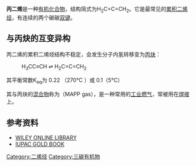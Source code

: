 {{Chembox
|   Name = 丙二烯
|   ImageFile = Allene.png
|   ImageSize = 250px
|   ImageName = 1,2-丙二烯的结构式
|   ImageFile1 = Allene3D.png
|   ImageSize1 = 150px
|   IUPACName = 1,2-丙二烯
| Section1 = {{Chembox Identifiers
|  CASNo = 463-49-0
|   CASNo_Ref = {{cascite|correct|CAS}}
|  PubChem = 10037
|   PubChem_Ref = {{Pubchemcite|correct|PubChem}}
|  ChemSpiderID = 9642
|   ChemSpiderID_Ref = {{chemspidercite|correct|chemspider}}
|  EINECS = 207-335-3
|  UNNumber = 2200
|  MeSHName = Propadiene
|  ChEBI_Ref = {{ebicite|correct|EBI}}
| ChEBI = 37601
|  ChEMBL = 116960
|   ChEMBL_Ref = {{ebicite|correct|EBI}}
|  Beilstein = 1730774
|  Gmelin = 860
|  SMILES = C=C=C
|  SMILES1 = C(=C)=C
|  StdInChI = 1S/C3H4/c1-3-2/h1-2H2
|   StdInChI_Ref = {{stdinchicite|correct|chemspider}}
|  StdInChIKey = IYABWNGZIDDRAK-UHFFFAOYSA-N
|   StdInChIKey_Ref = {{stdinchicite|correct|chemspider}}
}}
| Section2 = {{Chembox Properties
|  MeltingPtC = -136
|  BoilingPtC = -34
|  LogP = 1.45}}
| Section3 = {{Chembox Properties
|   Formula = C<sub>3</sub>H<sub>4</sub>
|   MolarMass = 40.031300128
|   Appearance = 無色氣體
|   MeltingPt = -136 °C
|   BoilingPt = -34 °C
  }}
}}

'''丙二烯'''是一种[[有机化合物|有机化合物]]，结构简式为H<sub>2</sub>C=C=CH<sub>2</sub>。它是最常见的[[累积二烯烃|累积二烯烃]]，有连续的两个碳碳[[双键|双键]]。

== 与丙炔的互变异构 ==

丙二烯的累积二烯烃结构不稳定，会发生分子内氢转移变为[[丙炔|丙炔]]：

:H<sub>3</sub>CC≡CH ⇌ H<sub>2</sub>C=C=CH<sub>2</sub>

其平衡常数K<sub>eq</sub>为 0.22 （270°C ）或 0.1（5°C）

其与丙炔的[[混合物|混合物]]称为{{le|曼普气|MAPP gas}}（MAPP gas），是一种常用的[[工业燃气|工业燃气]]，常被用在[[焊接|焊接]]上。

== 参考资料 ==
* [http://dx.doi.org/10.1002%2F14356007.m22_m01 WILEY ONLINE LIBRARY]
* [http://goldbook.iupac.org/A00238.html IUPAC GOLD BOOK]{{Wayback|url=http://goldbook.iupac.org/A00238.html |date=20110707185740 }}

{{小作品|烃}}

{{烯烃}}

[[Category:二烯烃|Category:二烯烃]]
[[Category:三碳有机物|Category:三碳有机物]]